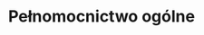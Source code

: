 ---
slug: pelnomocnictwo-ogolne
title: Pełnomocnictwo ogólne
categories: [rodzina, biznes, praca]
---